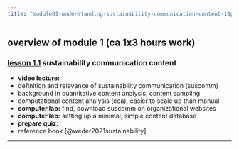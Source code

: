 ```yaml
---
title: "module01-understanding-sustainability-communication-content-10pct/index.qmd"
---
```


## overview of module 1 (ca 1x3 hours work)

### [lesson 1.1](1-1-lesson.qmd) sustainability communication content

- **video lecture:**
- definition and relevance of sustainability communication (suscomm)
- background in quantitative content analysis, content sampling 
- computational content analysis (cca), easier to scale up than manual
- **computer lab:** find, download suscomm on organizational websites
- **computer lab:** setting up a minimal, simple content database
- **prepare quiz:**
- reference book [@weder2021sustainability]

---






